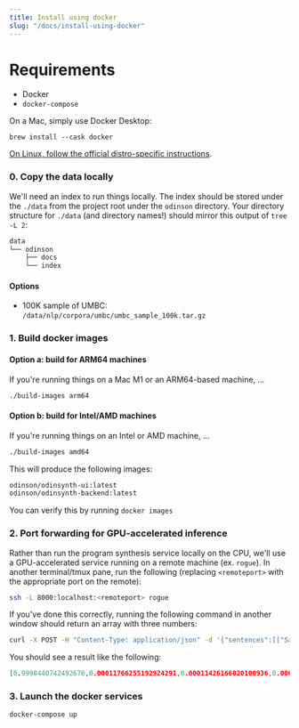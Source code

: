 ```yaml
---
title: Install using docker
slug: "/docs/install-using-docker"
---
```


# Requirements

- Docker
- `docker-compose`

On a Mac, simply use Docker Desktop:

```brew
brew install --cask docker
```

[On Linux, follow the official distro-specific instructions](https://docs.docker.com/engine/install/ubuntu/).

### 0. Copy the data locally

We'll need an index to run things locally.  The index should be stored under the `./data` from the project root under the `odinson` directory.  Your directory structure for `./data` (and directory names!) should mirror this output of `tree -L 2`:

```bash
data
└── odinson
    ├── docs
    └── index
```

#### Options

- 100K sample of UMBC: `/data/nlp/corpora/umbc/umbc_sample_100k.tar.gz`


### 1. Build docker images

#### Option a: build for ARM64 machines

If you're running things on a Mac M1 or an ARM64-based machine, ...

```bash
./build-images arm64
```

#### Option b: build for Intel/AMD machines

If you're running things on an Intel or AMD machine, ...

```bash
./build-images amd64
```

This will produce the following images:

```bash
odinson/odinsynth-ui:latest
odinson/odinsynth-backend:latest
```

You can verify this by running `docker images`

### 2. Port forwarding for GPU-accelerated inference

Rather than run the program synthesis service locally on the CPU, we'll use a GPU-accelerated service running on a remote machine (ex. `rogue`).  In another terminal/tmux pane, run the following (replacing `<remoteport>` with the appropriate port on the remote):

```bash
ssh -L 8000:localhost:<remoteport> rogue
```

If you've done this correctly, running the following command in another window should return an array with three numbers:

```bash
curl -X POST -H "Content-Type: application/json" -d '{"sentences":[["San","Jose"]],"specs":[{"docId":"test-doc","sentId":0,"start":0,"end":2}],"patterns":["□ □","□?","□*","□+"],"current_pattern":"□"}' 127.0.0.1:8000/score
```

You should see a result like the following:

```json
[0.9998440742492676,0.00011766255192924291,0.00011426166020100936,0.00012613831495400518]
```

### 3. Launch the docker services

```bash
docker-compose up
```

